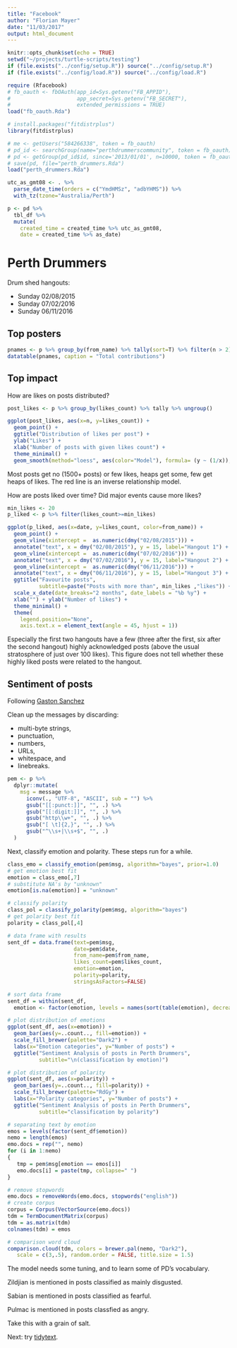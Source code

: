 ```yaml
---
title: "Facebook"
author: "Florian Mayer"
date: "11/03/2017"
output: html_document
---
```


```r
knitr::opts_chunk$set(echo = TRUE)
setwd("~/projects/turtle-scripts/testing")
if (file.exists("../config/setup.R")) source("../config/setup.R")
if (file.exists("../config/load.R")) source("../config/load.R")

require (Rfacebook)
# fb_oauth <- fbOAuth(app_id=Sys.getenv("FB_APPID"), 
#                     app_secret=Sys.getenv("FB_SECRET"), 
#                     extended_permissions = TRUE)
load("fb_oauth.Rda")

# install.packages("fitdistrplus")
library(fitdistrplus)
```


```r
# me <- getUsers("584266338", token = fb_oauth)
# pd_id <- searchGroup(name="perthdrummerscommunity", token = fb_oauth)
# pd <- getGroup(pd_id$id, since='2013/01/01', n=10000, token = fb_oauth)
# save(pd, file="perth_drummers.Rda")
load("perth_drummers.Rda")

utc_as_gmt08 <- . %>% 
  parse_date_time(orders = c("YmdHMSz", "adbYHMS")) %>% 
  with_tz(tzone="Australia/Perth")

p <- pd %>% 
  tbl_df %>%
  mutate(
    created_time = created_time %>% utc_as_gmt08,
    date = created_time %>% as_date) 

```

# Perth Drummers
Drum shed hangouts:

* Sunday 02/08/2015
* Sunday 07/02/2016
* Sunday 06/11/2016

## Top posters

```r
pnames <- p %>% group_by(from_name) %>% tally(sort=T) %>% filter(n > 2)
datatable(pnames, caption = "Total contributions")
```

## Top impact
How are likes on posts distributed?

```r
post_likes <- p %>% group_by(likes_count) %>% tally %>% ungroup()

ggplot(post_likes, aes(x=n, y=likes_count)) + 
  geom_point() +
  ggtitle("Distribution of likes per post") +
  ylab("Likes") +
  xlab("Number of posts with given likes count") +
  theme_minimal() +
  geom_smooth(method="loess", aes(color="Model"), formula= (y ~ (1/x)), se=T, linetype = 1)

```
Most posts get no (1500+ posts) or few likes, heaps get some, few get heaps of likes.
The red line is an inverse relationship model.


How are posts liked over time? Did major events cause more likes?
```r
min_likes <- 20
p_liked <- p %>% filter(likes_count>=min_likes)

ggplot(p_liked, aes(x=date, y=likes_count, color=from_name)) +
  geom_point() + 
  geom_vline(xintercept =  as.numeric(dmy("02/08/2015"))) +
  annotate("text", x = dmy("02/08/2015"), y = 15, label="Hangout 1") +
  geom_vline(xintercept =  as.numeric(dmy("07/02/2016"))) +
  annotate("text", x = dmy("07/02/2016"), y = 15, label="Hangout 2") +
  geom_vline(xintercept =  as.numeric(dmy("06/11/2016"))) +
  annotate("text", x = dmy("06/11/2016"), y = 15, label="Hangout 3") +  
  ggtitle("Favourite posts", 
          subtitle=paste("Posts with more than", min_likes ,"likes")) +
  scale_x_date(date_breaks="2 months", date_labels = "%b %y") +
  xlab("") + ylab("Number of likes") +
  theme_minimal() + 
  theme(
    legend.position="None",
    axis.text.x = element_text(angle = 45, hjust = 1))

```
Especially the first two hangouts have a few (three after the first, six after 
the second hangout) highly acknowledged posts (above the usual stratosphere of 
just over 100 likes). This figure does not tell whether these highly liked posts 
were related to the hangout.

## Sentiment of posts
Following [Gaston Sanchez](https://sites.google.com/site/miningtwitter/questions/sentiment/sentiment)

Clean up the messages by discarding:

* multi-byte strings,
* punctuation,
* numbers,
* URLs,
* whitespace, and
* linebreaks.

```r
pem <- p %>% 
  dplyr::mutate(
    msg = message %>% 
      iconv(., "UTF-8", "ASCII", sub = "") %>%
      gsub("[[:punct:]]", "", .) %>%
      gsub("[[:digit:]]", "", .) %>%
      gsub("http\\w+", "", .) %>%
      gsub("[ \t]{2,}", "", .) %>%
      gsub("^\\s+|\\s+$", "", .)
  )

```

Next, classify emotion and polarity. These steps run for a while.

```r
class_emo = classify_emotion(pem$msg, algorithm="bayes", prior=1.0)
# get emotion best fit
emotion = class_emo[,7]
# substitute NA's by "unknown"
emotion[is.na(emotion)] = "unknown"

# classify polarity
class_pol = classify_polarity(pem$msg, algorithm="bayes")
# get polarity best fit
polarity = class_pol[,4]

# data frame with results
sent_df = data.frame(text=pem$msg, 
                     date=pem$date,
                     from_name=pem$from_name,
                     likes_count=pem$likes_count,
                     emotion=emotion,
                     polarity=polarity, 
                     stringsAsFactors=FALSE)

# sort data frame
sent_df = within(sent_df,
  emotion <- factor(emotion, levels = names(sort(table(emotion), decreasing=TRUE))))

# plot distribution of emotions
ggplot(sent_df, aes(x=emotion)) +
  geom_bar(aes(y=..count.., fill=emotion)) +
  scale_fill_brewer(palette="Dark2") +
  labs(x="Emotion categories", y="Number of posts") +
  ggtitle("Sentiment Analysis of posts in Perth Drummers", 
          subtitle="\n(classification by emotion)")

# plot distribution of polarity
ggplot(sent_df, aes(x=polarity)) +
  geom_bar(aes(y=..count.., fill=polarity)) +
  scale_fill_brewer(palette="RdGy") +
  labs(x="Polarity categories", y="Number of posts") +
  ggtitle("Sentiment Analysis of posts in Perth Drummers", 
          subtitle="classification by polarity")

# separating text by emotion
emos = levels(factor(sent_df$emotion))
nemo = length(emos)
emo.docs = rep("", nemo)
for (i in 1:nemo)
{
   tmp = pem$msg[emotion == emos[i]]
   emo.docs[i] = paste(tmp, collapse=" ")
}

# remove stopwords
emo.docs = removeWords(emo.docs, stopwords("english"))
# create corpus
corpus = Corpus(VectorSource(emo.docs))
tdm = TermDocumentMatrix(corpus)
tdm = as.matrix(tdm)
colnames(tdm) = emos

# comparison word cloud
comparison.cloud(tdm, colors = brewer.pal(nemo, "Dark2"),
   scale = c(3,.5), random.order = FALSE, title.size = 1.5)
```
The model needs some tuning, and to learn some of PD's vocabulary.

Zildjian is mentioned in posts classified as mainly disgusted.

Sabian is mentioned in posts classified as fearful.

Pulmac is mentioned in posts classfied as angry.

Take this with a grain of salt.


Next: try [tidytext](https://rpubs.com/pparacch/235472).
